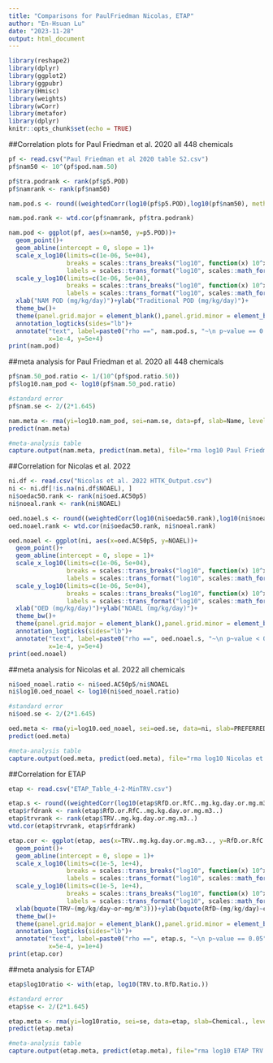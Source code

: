 ```yaml
---
title: "Comparisons for PaulFriedman Nicolas, ETAP"
author: "En-Hsuan Lu"
date: "2023-11-28"
output: html_document
---
```


```r
library(reshape2)
library(dplyr)
library(ggplot2)
library(ggpubr)
library(Hmisc)
library(weights)
library(wCorr)
library(metafor)
library(dplyr)
knitr::opts_chunk$set(echo = TRUE)
```

##Correlation plots for Paul Friedman et al. 2020
all 448 chemicals

```r
pf <- read.csv("Paul Friedman et al 2020 table S2.csv")
pf$nam50 <- 10^(pf$pod.nam.50)

pf$tra.podrank <- rank(pf$p5.POD)
pf$namrank <- rank(pf$nam50)

nam.pod.s <- round((weightedCorr(log10(pf$p5.POD),log10(pf$nam50), method=c("Spearman"))), digits=2)

nam.pod.rank <- wtd.cor(pf$namrank, pf$tra.podrank)

nam.pod <- ggplot(pf, aes(x=nam50, y=p5.POD))+
  geom_point()+
  geom_abline(intercept = 0, slope = 1)+
  scale_x_log10(limits=c(1e-06, 5e+04),
                breaks = scales::trans_breaks("log10", function(x) 10^x),
                labels = scales::trans_format("log10", scales::math_format(10^.x)))+
  scale_y_log10(limits=c(1e-06, 5e+04),
                breaks = scales::trans_breaks("log10", function(x) 10^x),
                labels = scales::trans_format("log10", scales::math_format(10^.x)))+
  xlab("NAM POD (mg/kg/day)")+ylab("Traditional POD (mg/kg/day)")+
  theme_bw()+
  theme(panel.grid.major = element_blank(),panel.grid.minor = element_blank())+
  annotation_logticks(sides="lb")+
  annotate("text", label=paste0("rho ==", nam.pod.s, "~\n p~value == 0.02"), parse = TRUE, 
           x=1e-4, y=5e+4)
print(nam.pod)
```

##meta analysis for Paul Friedman et al. 2020
all 448 chemicals

```r
pf$nam.50_pod.ratio <- 1/(10^(pf$pod.ratio.50))
pf$log10.nam_pod <- log10(pf$nam.50_pod.ratio)

#standard error
pf$nam.se <- 2/(2*1.645)

nam.meta <- rma(yi=log10.nam_pod, sei=nam.se, data=pf, slab=Name, level=90)
predict(nam.meta)

#meta-analysis table
capture.output(nam.meta, predict(nam.meta), file="rma log10 Paul Friedman NAM to traditional POD ratio for all chemicals.txt")
```

##Correlation for Nicolas et al. 2022

```r
ni.df <- read.csv("Nicolas et al. 2022 HTTK_Output.csv")
ni <- ni.df[!is.na(ni.df$NOAEL), ]
ni$oedac50.rank <- rank(ni$oed.AC50p5)
ni$noeal.rank <- rank(ni$NOAEL)

oed.noael.s <- round((weightedCorr(log10(ni$oedac50.rank),log10(ni$noeal.rank), method=c("Spearman"))), digits=2)
oed.noael.rank <- wtd.cor(ni$oedac50.rank, ni$noeal.rank)

oed.noael <- ggplot(ni, aes(x=oed.AC50p5, y=NOAEL))+
  geom_point()+
  geom_abline(intercept = 0, slope = 1)+
  scale_x_log10(limits=c(1e-06, 5e+04),
                breaks = scales::trans_breaks("log10", function(x) 10^x),
                labels = scales::trans_format("log10", scales::math_format(10^.x)))+
  scale_y_log10(limits=c(1e-06, 5e+04),
                breaks = scales::trans_breaks("log10", function(x) 10^x),
                labels = scales::trans_format("log10", scales::math_format(10^.x)))+
  xlab("OED (mg/kg/day)")+ylab("NOAEL (mg/kg/day)")+
  theme_bw()+
  theme(panel.grid.major = element_blank(),panel.grid.minor = element_blank())+
  annotation_logticks(sides="lb")+
  annotate("text", label=paste0("rho ==", oed.noael.s, "~\n p~value < 0.01"), parse = TRUE, 
           x=1e-4, y=5e+4)
print(oed.noael)
```

##meta analysis for Nicolas et al. 2022
all chemicals

```r
ni$oed_noael.ratio <- ni$oed.AC50p5/ni$NOAEL
ni$log10.oed_noael <- log10(ni$oed_noael.ratio)

#standard error
ni$oed.se <- 2/(2*1.645)

oed.meta <- rma(yi=log10.oed_noael, sei=oed.se, data=ni, slab=PREFERRED_NAME, level=90)
predict(oed.meta)

#meta-analysis table
capture.output(oed.meta, predict(oed.meta), file="rma log10 Nicolas et al 2022 OED vs NOAEL.txt")
```

##Correlation for ETAP

```r
etap <- read.csv("ETAP_Table_4-2-MinTRV.csv")

etap.s <- round((weightedCorr(log10(etap$RfD.or.RfC..mg.kg.day.or.mg.m3..),log10(etap$TRV..mg.kg.day.or.mg.m3..), method=c("Spearman"))), digits=2)
etap$rfdrank <- rank(etap$RfD.or.RfC..mg.kg.day.or.mg.m3..)
etap$trvrank <- rank(etap$TRV..mg.kg.day.or.mg.m3..)
wtd.cor(etap$trvrank, etap$rfdrank)

etap.cor <- ggplot(etap, aes(x=TRV..mg.kg.day.or.mg.m3.., y=RfD.or.RfC..mg.kg.day.or.mg.m3..))+
  geom_point()+
  geom_abline(intercept = 0, slope = 1)+
  scale_x_log10(limits=c(1e-5, 1e+4),
                breaks = scales::trans_breaks("log10", function(x) 10^x),
                labels = scales::trans_format("log10", scales::math_format(10^.x)))+
  scale_y_log10(limits=c(1e-5, 1e+4),
                breaks = scales::trans_breaks("log10", function(x) 10^x),
                labels = scales::trans_format("log10", scales::math_format(10^.x)))+
  xlab(bquote(TRV~(mg/kg/day~or~mg/m^3)))+ylab(bquote(RfD~(mg/kg/day)~or~RfC~(mg/m^3)))+
  theme_bw()+
  theme(panel.grid.major = element_blank(),panel.grid.minor = element_blank())+
  annotation_logticks(sides="lb")+
  annotate("text", label=paste0("rho ==", etap.s, "~\n p~value == 0.05"), parse = TRUE, 
           x=5e-4, y=1e+4)
print(etap.cor)
```

##meta analysis for ETAP

```r
etap$log10ratio <- with(etap, log10(TRV.to.RfD.Ratio.))

#standard error
etap$se <- 2/(2*1.645)

etap.meta <- rma(yi=log10ratio, sei=se, data=etap, slab=Chemical., level=90)
predict(etap.meta)

#meta-analysis table
capture.output(etap.meta, predict(etap.meta), file="rma log10 ETAP TRV vs RfD for 21 chemicals.txt")
```